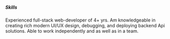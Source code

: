##### Skills 

Experienced full-stack web-developer of 4+ yrs. Am knowledgeable in
creating rich modern UI/UX design, debugging, and deploying backend
Api solutions. Able to work independently and as well as in a team.
